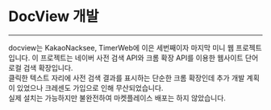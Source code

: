 # DocView 개발

---

docview는 KakaoNacksee, TimerWeb에 이은 세번째이자 마지막 미니 웹 프로젝트입니다. 이 프로젝트는 네이버 사전 검색 API와 크롬 확장 API를 이용한 웹사이트 단어 로컬 검색 확장입니다.  
클릭한 텍스트 자리에 사전 검색 결과를 표시하는 단순한 크롬 확장인데 추가 개발 계획이 있었으나 크레센도 가입으로 인해 무산되었습니다.  
실제 설치는 가능하지만 불완전하여 마켓플레이스 배포는 하지 않았습니다.

<RepoCard repository="docview" />
